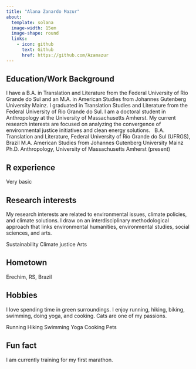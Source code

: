 ```yaml
---
title: "Alana Zanardo Mazur"
about:
  template: solana
  image-width: 15em
  image-shape: round
  links:
    - icon: github
      text: Github
      href: https://github.com/Azamazur
---
```


  
## Education/Work Background
I have a B.A. in Translation and Literature from the Federal University of Rio Grande do Sul and an M.A. in American Studies from Johannes Gutenberg University Mainz. I graduated in Translation Studies and Literature from the Federal University of Rio Grande do Sul. I am a doctoral student in Anthropology at the University of Massachusetts Amherst. My current research interests are focused on analyzing the convergence of environmental justice initiatives and clean energy solutions. 
 
B.A. Translation and Literature, Federal University of Rio Grande do Sul (UFRGS), Brazil
M.A. American Studies from Johannes Gutenberg University Mainz
Ph.D. Anthropology, University of Massachusetts Amherst (present)

## R experience
Very basic

## Research interests
My research interests are related to environmental issues, climate policies, and climate solutions. I draw on an interdisciplinary methodological approach that links environmental humanities, environmental studies, social sciences, and arts. 

Sustainability
Climate justice
Arts

## Hometown
Erechim, RS, Brazil

## Hobbies
I love spending time in green surroundings. I enjoy running, hiking, biking, swimming, doing yoga, and cooking. Cats are one of my passions.

Running
Hiking
Swimming
Yoga
Cooking
Pets

## Fun fact
I am currently training for my first marathon. 
